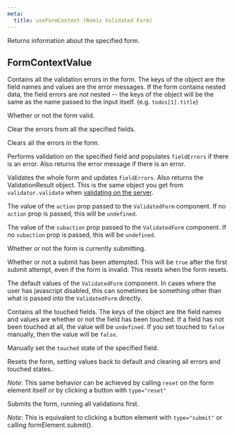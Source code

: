 ```yaml
---
meta:
  title: useFormContext (Remix Validated Form)
---
```



<PropHeader
  variant="h1"
  prop="useFormContext"
  type="(formId?: string) => FormContextValue"
/>

Returns information about the specified form.

## FormContextValue

<PropHeader
  prop="fieldErrors"
  type="Record<string, string>"
/>

Contains all the validation errors in the form.
The keys of the object are the field names and values are the error messages.
If the form contains nested data, the field errors are _not_ nested --
the keys of the object will be the same as the name passed to the input itself.
(e.g. `todos[1].title`)

<PropHeader prop="isValid" type="boolean" />

Whether or not the form valid.

<PropHeader
  prop="clearError"
  type="(...fieldNames: string[]) => void"
/>

Clear the errors from all the specified fields.

<PropHeader prop="clearAllErrors" type="() => void" />

Clears all the errors in the form.

<PropHeader
  prop="validateField"
  type="(fieldName: string) => Promise<string | null>"
/>

Performs validation on the specified field and populates `fieldErrors` if there is an error.
Also returns the error message if there is an error.

<PropHeader prop="validate" type="() => ValidationResult" />

Validates the whole form and updates `fieldErrors`.
Also returns the ValidationResult object.
This is the same object you get from `validator.validate` when [validating on the server](/server-validation).

<PropHeader prop="action" type="string | undefined" />

The value of the `action` prop passed to the `ValidatedForm` component.
If no `action` prop is passed, this will be `undefined`.

<PropHeader prop="subaction" type="string | undefined" />

The value of the `subaction` prop passed to the `ValidatedForm` component.
If no `subaction` prop is passed, this will be `undefined`.

<PropHeader prop="isSubmitting" type="boolean" />

Whether or not the form is currently submitting.

<PropHeader prop="hasBeenSubmitted" type="boolean" />

Whether or not a submit has been attempted.
This will be `true` after the first submit attempt, even if the form is invalid.
This resets when the form resets.

<PropHeader
  prop="defaultValues"
  type="Record<string, any>"
/>

The default values of the `ValidatedForm` component.
In cases where the user has javascript disabled,
this can sometimes be something other than what is passed into the `ValidatedForm` directly.

<PropHeader
  prop="touchedFields"
  type="Record<string, boolean>"
/>

Contains all the touched fields.
The keys of the object are the field names and values are whether or not the field has been touched.
If a field has not been touched at all, the value will be `undefined`.
If you set touched to `false` manually, then the value will be `false`.

<PropHeader
  prop="setFieldTouched"
  type="(fieldName: string, touched: boolean) => void"
/>

Manually set the `touched` state of the specified field.

<PropHeader prop="reset" type="() => void" />

Resets the form, setting values back to default
and clearing all errors and touched states..

_Note_: This same behavior can be achieved by calling `reset` on the form element itself
or by clicking a button with `type="reset"`

<PropHeader prop="submit" type="() => void" />

Submits the form, running all validations first.

_Note_: This is equivalent to clicking a button element with `type="submit"` or calling formElement.submit().
